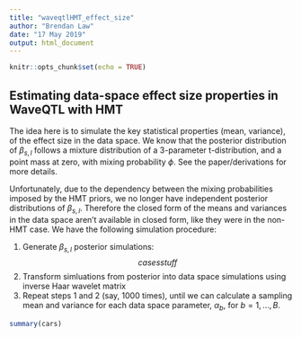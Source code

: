 ```yaml
---
title: "waveqtlHMT_effect_size"
author: "Brendan Law"
date: "17 May 2019"
output: html_document
---
```


```r
knitr::opts_chunk$set(echo = TRUE)
```

## Estimating data-space effect size properties in WaveQTL with HMT

The idea here is to simulate the key statistical properties (mean, variance), of the effect size in the data space. We know that the posterior distribution of $\beta_{s,l}$ follows a mixture distribution of a 3-parameter t-distribution, and a point mass at zero, with mixing probability $\phi$. See the paper/derivations for more details.

Unfortunately, due to the dependency between the mixing probabilities imposed by the HMT priors, we no longer have independent posterior distributions of $\beta_{s,l}$. Therefore the closed form of the means and variances in the data space aren't available in closed form, like they were in the non-HMT case. We have the following simulation procedure:

1. Generate $\beta_{s,l}$ posterior simulations:
$$ cases stuff$$
2. Transform simluations from posterior into data space simulations using inverse Haar wavelet matrix
3. Repeat steps 1 and 2 (say, 1000 times), until we can calculate a sampling mean and variance for each data space parameter, $\alpha_b$, for $b = 1,\dots,B$.

```r
summary(cars)
```
